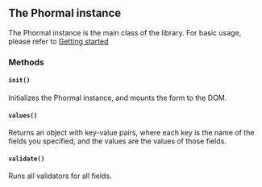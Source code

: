 ## The Phormal instance

The Phormal instance is the main class of the library. For basic usage, please refer to [Getting started](/getting-started#step-1-javascript)

### Methods

#### `init()`

Initializes the Phormal instance, and mounts the form to the DOM.

#### `values()`

Returns an object with key-value pairs, where each key is the name of the fields you specified, and the values are the values of those fields.

#### `validate()`

Runs all validators for all fields.